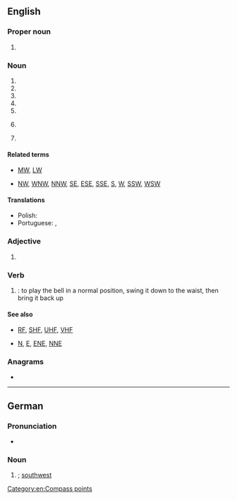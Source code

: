 {{also|sw|Sw|Sw.|św.|šw}}
==English==

===Proper noun===
{{en-proper noun}}

# {{initialism of|en|Star Wars}}

===Noun===
{{en-noun|~}}

# {{init of|en|southwest}}
# {{abbr of|en|software}}
# {{init of|en|search warrant}}
# {{init of|en|sex work}}
# {{init of|en|social work}}
# {{lb|en|electronics}} {{init of|en|short wave}}
# {{init of|en|street workout}}

====Related terms====
* {{sense|short wave}} [[MW]], [[LW]]
* {{sense|southwest}} [[NW]], [[WNW]], [[NNW]], [[SE]], [[ESE]], [[SSE]], [[S]], [[W]], [[SSW]], [[WSW]]

====Translations====
{{trans-top|compass point}}
* Polish: {{t+|pl|PZ}}
* Portuguese: {{t+|pt|SO}}, {{t|pt|SW}}
{{trans-mid}}
{{trans-bottom}}

===Adjective===
{{head|en|adjective}}

# {{init of|en|southwestern}}

===Verb===
{{head|en|verb}}

# {{lb|en|handbells}} {{abbreviation of|en|swing|nodot=yes}}: to play the bell in a normal position, swing it down to the waist, then bring it back up

====See also====
* {{sense|electronics}} [[RF]], [[SHF]], [[UHF]], [[VHF]]
* {{sense|direction}} [[N]], [[E]], [[ENE]], [[NNE]]

===Anagrams===
* {{anagrams|en|a=sw|W's|WS|Ws|w's|ws}}

[[Category:en:Compass points]]

----

==German==

===Pronunciation===
* {{audio|de|De-SW.ogg|Audio}}

===Noun===
{{head|de|noun}}

# {{abbreviation of|de|Südwest|nodot=1}}; [[southwest]]

{{C|de|Compass points}}